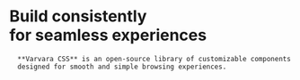 
<Layout page="homepage">
  <div class="flex mt-4 items-end justify-end col-start-2">
    <ThemeSelector />
  </div>
  <div class="px-4 pt-6 pb-8 flex flex-col justify-center row-start-2 col-start-1 col-end-3 bg-grid-bottom max-w-full">
    <h1 class="m-0 text-5xl md:text-7xl xl:text-8xl">
      Build consistently <br /> for seamless experiences
    </h1>

      **Varvara CSS** is an open-source library of customizable components
      designed for smooth and simple browsing experiences.

  </div>
  <div class="md:col-start-2 col-span-2 row-start-3 bg-grid-left">
    <Code
      code={`@import url('https://unpkg.com/varvara-css');`}
      lang="css"
      className="mb-4 bg-grid-bottom"
    />
  </div>
</Layout>
